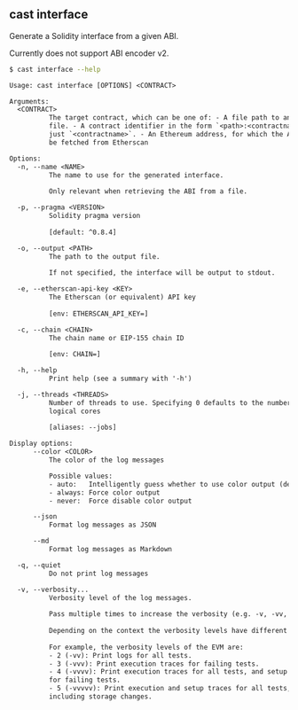 ## cast interface

Generate a Solidity interface from a given ABI.

Currently does not support ABI encoder v2.

```bash
$ cast interface --help
```

```txt
Usage: cast interface [OPTIONS] <CONTRACT>

Arguments:
  <CONTRACT>
          The target contract, which can be one of: - A file path to an ABI JSON
          file. - A contract identifier in the form `<path>:<contractname>` or
          just `<contractname>`. - An Ethereum address, for which the ABI will
          be fetched from Etherscan

Options:
  -n, --name <NAME>
          The name to use for the generated interface.
          
          Only relevant when retrieving the ABI from a file.

  -p, --pragma <VERSION>
          Solidity pragma version
          
          [default: ^0.8.4]

  -o, --output <PATH>
          The path to the output file.
          
          If not specified, the interface will be output to stdout.

  -e, --etherscan-api-key <KEY>
          The Etherscan (or equivalent) API key
          
          [env: ETHERSCAN_API_KEY=]

  -c, --chain <CHAIN>
          The chain name or EIP-155 chain ID
          
          [env: CHAIN=]

  -h, --help
          Print help (see a summary with '-h')

  -j, --threads <THREADS>
          Number of threads to use. Specifying 0 defaults to the number of
          logical cores
          
          [aliases: --jobs]

Display options:
      --color <COLOR>
          The color of the log messages

          Possible values:
          - auto:   Intelligently guess whether to use color output (default)
          - always: Force color output
          - never:  Force disable color output

      --json
          Format log messages as JSON

      --md
          Format log messages as Markdown

  -q, --quiet
          Do not print log messages

  -v, --verbosity...
          Verbosity level of the log messages.
          
          Pass multiple times to increase the verbosity (e.g. -v, -vv, -vvv).
          
          Depending on the context the verbosity levels have different meanings.
          
          For example, the verbosity levels of the EVM are:
          - 2 (-vv): Print logs for all tests.
          - 3 (-vvv): Print execution traces for failing tests.
          - 4 (-vvvv): Print execution traces for all tests, and setup traces
          for failing tests.
          - 5 (-vvvvv): Print execution and setup traces for all tests,
          including storage changes.
```